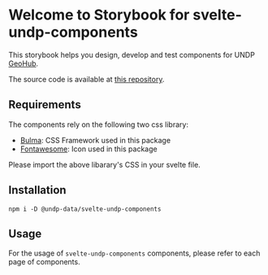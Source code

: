 
<Meta title="Introduction" />

# Welcome to Storybook for svelte-undp-components

This storybook helps you design, develop and test components for UNDP [GeoHub](https://geohub.data.undp.org).

The source code is available at [this repository](https://github.com/UNDP-Data/geohub/tree/develop/packages/svelte-undp-components).

## Requirements

The components rely on the following two css library:

- [Bulma](https://bulma.io): CSS Framework used in this package
- [Fontawesome](https://fontawesome.com): Icon used in this package

Please import the above libarary's CSS in your svelte file.

## Installation

```
npm i -D @undp-data/svelte-undp-components
```

## Usage

For the usage of `svelte-undp-components` components, please refer to each page of components.
